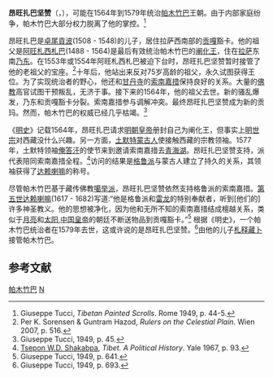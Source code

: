 '''昂旺扎巴坚赞'''（{{bo|z=ངག་དབང་གྲགས་པ་རྒྱལ་མཚན|w=ngag dbang grags pa rgyal mtshan}}，{{bd|?||1579年|?|}}），可能在1564年到1579年统治[[帕木竹巴|帕木竹巴]]王朝。由于内部家庭纷争，帕木竹巴大部分权力脱离了他的掌控。<ref>Giuseppe Tucci, ''Tibetan Painted Scrolls''. Rome 1949, p. 44-5.</ref>

昂旺扎巴是[[卓尾貢波|卓尾貢波]](1508 - 1548)的儿子，居住拉萨西南部的[[贡嘎|贡嘎]]豁卡。他的祖父是[[阿旺札西札巴|阿旺札西札巴]](1488 - 1564)是最后有效统治帕木竹巴的[[阐化王|阐化王]]，住在[[拉萨|拉萨]]东南[[乃东|乃东]]。在1553年或1554年阿旺札西札巴被迫下台时，昂旺扎巴坚赞暂时接管了他的老祖父的宝座。<ref>Per K. Sorensen & Guntram Hazod, ''Rulers on the Celestial Plain''. Wien 2007, p. 516.</ref>十年后，他站出来反对75岁高龄的祖父，永久试图获得王位。为了实现统治者的野心，他还和[[甘丹寺|甘丹寺]]的[[第三世达赖喇嘛|索南嘉措]]保持良好的关系。大量的[[佛教|佛教]]高官试图干预叛乱，无济于事。接下来的1564年，他的祖父去世。新的骚乱爆发，乃东和贡嘎豁卡分裂。索南嘉措参与调解冲突。最终昂旺扎巴坚赞成为新的贡玛。然而，帕木竹巴的权威已经几乎枯竭。<ref>Giuseppe Tucci, 1949, p. 45.</ref>

《[[明史|明史]]》记载1564年，昂旺扎巴请求[[明朝|明朝]][[皇帝|皇帝]]册封自己为阐化王，但事实上[[明世宗|明世宗]]对西藏没什么兴趣。另一方面，[[土默特|土默特]][[蒙古人|蒙古人]]使接触西藏的宗教领袖。1577年，土默特领袖[[俺答汗|俺答汗]]的使节来到邀请索南嘉措去[[青海湖|青海湖]]。昂旺扎巴坚赞支持，派代表陪同索南嘉措全程。<ref>[[夏格巴·旺秋德丹|Tsepon W.D. Shakabpa]], ''Tibet. A Political History''. Yale 1967, p. 93.</ref>访问的结果是[[格鲁派|格鲁派]]与蒙古人建立了持久的关系，其领袖获得了[[达赖喇嘛|达赖喇嘛]]的称号。

尽管帕木竹巴基于藏传佛教[[噶举派|噶举派]]，昂旺扎巴坚赞依然支持格鲁派的索南嘉措。[[第五世达赖喇嘛|第五世达赖喇嘛]](1617 - 1682)写道:“他是格鲁派和[[雷龙_(神话生物)|雷龙]]的特别奉献者，听到[他们的]许多神圣教义。他的思想被净化，因为他和无所不知的索南嘉措结成檀越关系，类似于[[月亮|月亮]]和[[太阳|太阳]],[[中国皇帝|中国皇帝]]的朝廷不断送物品到贡嘎豁卡。”<ref>Giuseppe Tucci, 1949, p. 641.</ref> 根据《明史》，一个帕木竹巴统治者在1579年去世，这或许说的是昂旺扎巴坚赞。<ref>Giuseppe Tucci, 1949, p. 693.</ref>由他的儿子[[札释藏卜|札释藏卜]]接管帕木竹巴。

== 参考文献 ==
{{Reflist}}

{{start box}}
{{s-before|[[阿旺札西札巴|阿旺札西札巴]]}}
{{s-title|[[帕竹王朝|帕竹王朝]]统治者|第十一任<br />1564年—1579年}}
{{s-after|[[札释藏卜|札释藏卜]]}}
{{end box}}

[[Category:西藏君主|帕木竹巴]]
[[Category:明朝吐蕃人|N]]